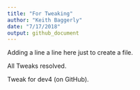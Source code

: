 ```yaml
---
title: "For Tweaking"
author: "Keith Baggerly"
date: "7/17/2018"
output: github_document
---
```


Adding a line a line here just to create a file.


All Tweaks resolved.

Tweak for dev4 (on GitHub).
